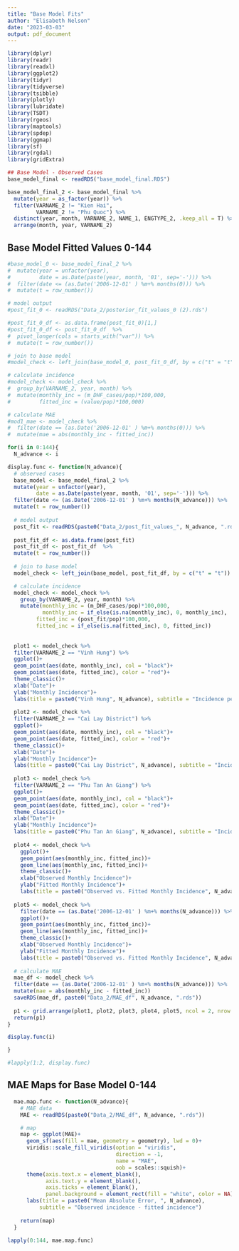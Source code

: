 ```yaml
---
title: "Base Model Fits"
author: "Elisabeth Nelson"
date: "2023-03-03"
output: pdf_document
---
```


```r
library(dplyr)
library(readr)
library(readxl)
library(ggplot2)
library(tidyr)
library(tidyverse)
library(tsibble)
library(plotly)
library(lubridate)
library(TSDT)
library(rgeos) 
library(maptools) 
library(spdep)  
library(ggmap)  
library(sf)
library(rgdal)
library(gridExtra)
```

```r
## Base Model - Observed Cases
base_model_final <- readRDS("base_model_final.RDS")

base_model_final_2 <- base_model_final %>%
  mutate(year = as_factor(year)) %>%
  filter(VARNAME_2 != "Kien Hai", 
         VARNAME_2 != "Phu Quoc") %>%
  distinct(year, month, VARNAME_2, NAME_1, ENGTYPE_2, .keep_all = T) %>%
  arrange(month, year, VARNAME_2)

```

## Base Model Fitted Values 0-144
```r
#base_model_0 <- base_model_final_2 %>%
#  mutate(year = unfactor(year), 
#         date = as.Date(paste(year, month, '01', sep='-'))) %>%
#  filter(date <= (as.Date('2006-12-01' ) %m+% months(0))) %>%
#  mutate(t = row_number())

# model output
#post_fit_0 <- readRDS("Data_2/posterior_fit_values_0 (2).rds")

#post_fit_0_df <- as.data.frame(post_fit_0)[1,]
#post_fit_0_df <- post_fit_0_df  %>%
#  pivot_longer(cols = starts_with("var")) %>%
#  mutate(t = row_number())

# join to base model
#model_check <- left_join(base_model_0, post_fit_0_df, by = c("t" = "t"))

# calculate incidence
#model_check <- model_check %>%
#  group_by(VARNAME_2, year, month) %>%
#  mutate(monthly_inc = (m_DHF_cases/pop)*100,000, 
#         fitted_inc = (value/pop)*100,000)

# calculate MAE
#mod1_mae <- model_check %>%
#  filter(date == (as.Date('2006-12-01' ) %m+% months(0))) %>%
#  mutate(mae = abs(monthly_inc - fitted_inc))

for(i in 0:144){
  N_advance <- i

display.func <- function(N_advance){
  # observed cases
  base_model <- base_model_final_2 %>%
  mutate(year = unfactor(year), 
         date = as.Date(paste(year, month, '01', sep='-'))) %>%
  filter(date <= (as.Date('2006-12-01' ) %m+% months(N_advance))) %>%
  mutate(t = row_number())
  
  # model output
  post_fit <- readRDS(paste0("Data_2/post_fit_values_", N_advance, ".rds"))
  
  post_fit_df <- as.data.frame(post_fit)
  post_fit_df <- post_fit_df  %>%
  mutate(t = row_number())
  
  # join to base model
  model_check <- left_join(base_model, post_fit_df, by = c("t" = "t"))

  # calculate incidence
  model_check <- model_check %>%
    group_by(VARNAME_2, year, month) %>%
    mutate(monthly_inc = (m_DHF_cases/pop)*100,000,
           monthly_inc = if_else(is.na(monthly_inc), 0, monthly_inc),
         fitted_inc = (post_fit/pop)*100,000, 
         fitted_inc = if_else(is.na(fitted_inc), 0, fitted_inc))
  
  
  plot1 <- model_check %>%
  filter(VARNAME_2 == "Vinh Hung") %>%
  ggplot()+
  geom_point(aes(date, monthly_inc), col = "black")+
  geom_point(aes(date, fitted_inc), color = "red")+
  theme_classic()+
  xlab("Date")+
  ylab("Monthly Incidence")+
  labs(title = paste0("Vinh Hung", N_advance), subtitle = "Incidence per 100,000")
  
  plot2 <- model_check %>%
  filter(VARNAME_2 == "Cai Lay District") %>%
  ggplot()+
  geom_point(aes(date, monthly_inc), col = "black")+
  geom_point(aes(date, fitted_inc), color = "red")+
  theme_classic()+
  xlab("Date")+
  ylab("Monthly Incidence")+
  labs(title = paste0("Cai Lay District", N_advance), subtitle = "Incidence per 100,000")
  
  plot3 <- model_check %>%
  filter(VARNAME_2 == "Phu Tan An Giang") %>%
  ggplot()+
  geom_point(aes(date, monthly_inc), col = "black")+
  geom_point(aes(date, fitted_inc), color = "red")+
  theme_classic()+
  xlab("Date")+
  ylab("Monthly Incidence")+
  labs(title = paste0("Phu Tan An Giang", N_advance), subtitle = "Incidence per 100,000")
  
  plot4 <- model_check %>%
    ggplot()+
    geom_point(aes(monthly_inc, fitted_inc))+
    geom_line(aes(monthly_inc, fitted_inc))+
    theme_classic()+
    xlab("Observed Monthly Incidence")+
    ylab("Fitted Monthly Incidence")+
    labs(title = paste0("Observed vs. Fitted Monthly Incidence", N_advance))
   
  plot5 <- model_check %>%
    filter(date == (as.Date('2006-12-01' ) %m+% months(N_advance))) %>%
    ggplot()+
    geom_point(aes(monthly_inc, fitted_inc))+
    geom_line(aes(monthly_inc, fitted_inc))+
    theme_classic()+
    xlab("Observed Monthly Incidence")+
    ylab("Fitted Monthly Incidence")+
    labs(title = paste0("Observed vs. Fitted Monthly Incidence", N_advance))
    
  # calculate MAE
  mae_df <- model_check %>%
  filter(date == (as.Date('2006-12-01' ) %m+% months(N_advance))) %>%
  mutate(mae = abs(monthly_inc - fitted_inc))
  saveRDS(mae_df, paste0("Data_2/MAE_df", N_advance, ".rds"))
  
  p1 <- grid.arrange(plot1, plot2, plot3, plot4, plot5, ncol = 2, nrow = 3)
  return(p1)
}

display.func(i)

}

#lapply(1:2, display.func)


```

## MAE Maps for Base Model 0-144
```r

  mae.map.func <- function(N_advance){
    # MAE data
    MAE <- readRDS(paste0("Data_2/MAE_df", N_advance, ".rds"))

    # map
    map <- ggplot(MAE)+
      geom_sf(aes(fill = mae, geometry = geometry), lwd = 0)+
      viridis::scale_fill_viridis(option = "viridis", 
                                  direction = -1, 
                                  name = "MAE", 
                                  oob = scales::squish)+
      theme(axis.text.x = element_blank(),
            axis.text.y = element_blank(),
            axis.ticks = element_blank(),
            panel.background = element_rect(fill = "white", color = NA))+
      labs(title = paste0("Mean Absolute Error, ", N_advance), 
          subtitle = "Observed incidence - fitted incidence")
    
    return(map)
  }
  
lapply(0:144, mae.map.func)



```
